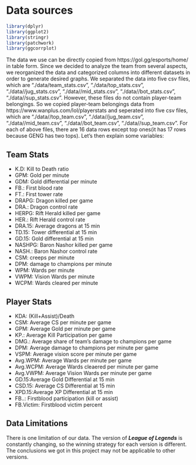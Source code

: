 # Data sources

```r
library(dplyr)
library(ggplot2)
library(stringr)
library(patchwork)
library(ggcorrplot)
```


The data we use can be directly copied from https://gol.gg/esports/home/ in table form. Since we decided to analyze the team from several aspects, we reorganized the data and categorized columns into different datasets in order to generate desired graphs. We separated the data into five csv files, which are "./data/team_stats.csv", "./data/top_stats.csv", "./data//jug_stats.csv", "./data//mid_stats.csv", "./data//bot_stats.csv", "./data//sup_stats.csv". However, these files do not contain player-team belongings. So we copied player-team belongings data from https://www.wanplus.com/lol/playerstats and seperated into five csv files, which are "./data//top_team.csv", "./data//jug_team.csv", "./data//mid_team.csv", "./data//bot_team.csv", "./data//sup_team.csv". For each of above files, there are 16 data rows except top ones(it has 17 rows because GENG has two tops). Let's then explain some variables:

## Team Stats
* K.D: Kill to Death ratio
* GPM: Gold per minute
* GDM: Gold differential per minute
* FB.: First blood rate
* FT.: First tower rate
* DRAPG: Dragon killed per game
* DRA.: Dragon control rate
* HERPG: Rift Herald killed per game
* HER.: Rift Herald control rate
* DRA.15: Average dragons at 15 min
* TD.15: Tower differential at 15 min
* GD.15: Gold differential at 15 min
* NASHPG: Baron Nashor killed per game
* NASH.: Baron Nashor control rate
* CSM: creeps per minute
* DPM: damage to champions per minute
* WPM: Wards per minute
* VWPM: Vision Wards per minute
* WCPM: Wards cleared per minute

## Player Stats
* KDA: (Kill+Assist)/Death
* CSM: Average CS per minute per game
* GPM: Average Gold per minute per game
* KP.: Average Kill Participation per game
* DMG.: Average share of team's damage to champions per game
* DPM: Average damage to champions per minute per game
* VSPM: Average vision score per minute per game
* Avg.WPM: Average Wards per minute per game
* Avg.WCPM: Average Wards cleaered per minute per game
* Avg.VWPM: Average Vision Wards per minute per game
* GD.15:Average Gold Differential at 15 min
* CSD.15: Average CS Differential at 15 min
* XPD.15:Average XP Differential at 15 min
* FB..: Firstblood participation (kill or assist) 
* FB.Victim: Firstblood  victim percent


## Data Limitations
There is one limitation of our data. The version of ***League of Legends*** is constantly changing, so the winning strategy for each version is different. The conclusions we got in this project may not be applicable to other versions.


